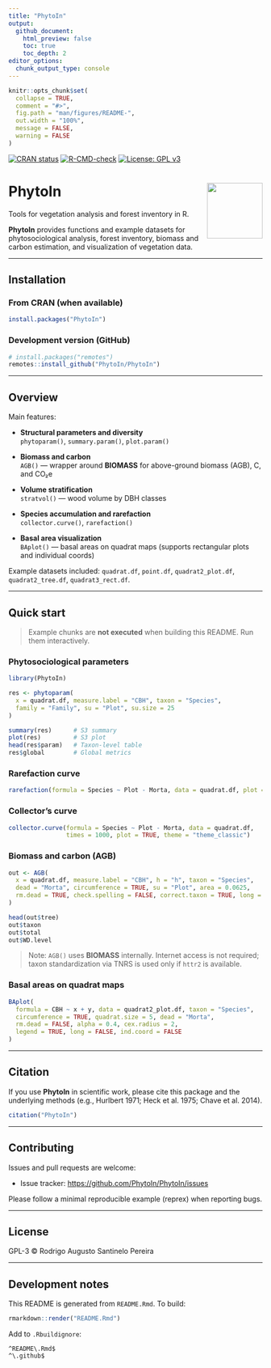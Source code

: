```yaml
---
title: "PhytoIn"
output:
  github_document:
    html_preview: false
    toc: true
    toc_depth: 2
editor_options:
  chunk_output_type: console
---
```


```r
knitr::opts_chunk$set(
  collapse = TRUE,
  comment = "#>",
  fig.path = "man/figures/README-",
  out.width = "100%",
  message = FALSE,
  warning = FALSE
)
```

<!-- badges: start -->
[![CRAN status](https://www.r-pkg.org/badges/version/PhytoIn)](https://CRAN.R-project.org/package=PhytoIn)
[![R-CMD-check](https://github.com/PhytoIn/PhytoIn/actions/workflows/R-CMD-check.yaml/badge.svg)](https://github.com/PhytoIn/PhytoIn/actions)
[![License: GPL v3](https://img.shields.io/badge/License-GPLv3-blue.svg)](https://www.gnu.org/licenses/gpl-3.0)
<!-- badges: end -->

# PhytoIn <img src="man/figures/logo.png" align="right" height="110" />

Tools for vegetation analysis and forest inventory in R.

**PhytoIn** provides functions and example datasets for phytosociological analysis, forest inventory, biomass and carbon estimation, and visualization of vegetation data.

---

## Installation

### From CRAN (when available)

```r
install.packages("PhytoIn")
```

### Development version (GitHub)

```r
# install.packages("remotes")
remotes::install_github("PhytoIn/PhytoIn")
```


---

## Overview

Main features:

- **Structural parameters and diversity**  
  `phytoparam()`, `summary.param()`, `plot.param()`

- **Biomass and carbon**  
  `AGB()` — wrapper around **BIOMASS** for above-ground biomass (AGB), C, and CO₂e

- **Volume stratification**  
  `stratvol()` — wood volume by DBH classes

- **Species accumulation and rarefaction**  
  `collector.curve()`, `rarefaction()`

- **Basal area visualization**  
  `BAplot()` — basal areas on quadrat maps (supports rectangular plots and individual coords)

Example datasets included: `quadrat.df`, `point.df`, `quadrat2_plot.df`, `quadrat2_tree.df`, `quadrat3_rect.df`.

---

## Quick start

> Example chunks are **not executed** when building this README. Run them interactively.

### Phytosociological parameters

```r
library(PhytoIn)

res <- phytoparam(
  x = quadrat.df, measure.label = "CBH", taxon = "Species",
  family = "Family", su = "Plot", su.size = 25
)

summary(res)      # S3 summary
plot(res)         # S3 plot
head(res$param)   # Taxon-level table
res$global        # Global metrics
```

### Rarefaction curve

```r
rarefaction(formula = Species ~ Plot - Morta, data = quadrat.df, plot = TRUE)
```

### Collector’s curve

```r
collector.curve(formula = Species ~ Plot - Morta, data = quadrat.df,
                times = 1000, plot = TRUE, theme = "theme_classic")
```

### Biomass and carbon (AGB)

```r
out <- AGB(
  x = quadrat.df, measure.label = "CBH", h = "h", taxon = "Species",
  dead = "Morta", circumference = TRUE, su = "Plot", area = 0.0625,
  rm.dead = TRUE, check.spelling = FALSE, correct.taxon = TRUE, long = TRUE
)

head(out$tree)
out$taxon
out$total
out$WD.level
```

> Note: `AGB()` uses **BIOMASS** internally. Internet access is not required;  
> taxon standardization via TNRS is used only if `httr2` is available.

### Basal areas on quadrat maps

```r
BAplot(
  formula = CBH ~ x + y, data = quadrat2_plot.df, taxon = "Species",
  circumference = TRUE, quadrat.size = 5, dead = "Morta",
  rm.dead = FALSE, alpha = 0.4, cex.radius = 2,
  legend = TRUE, long = FALSE, ind.coord = FALSE
)
```

---

## Citation

If you use **PhytoIn** in scientific work, please cite this package and the underlying methods (e.g., Hurlbert 1971; Heck et al. 1975; Chave et al. 2014).

```r
citation("PhytoIn")
```

---

## Contributing

Issues and pull requests are welcome:

- Issue tracker: <https://github.com/PhytoIn/PhytoIn/issues>

Please follow a minimal reproducible example (reprex) when reporting bugs.

---

## License

GPL-3 © Rodrigo Augusto Santinelo Pereira

---

## Development notes

This README is generated from `README.Rmd`. To build:

```r
rmarkdown::render("README.Rmd")
```

Add to `.Rbuildignore`:

```
^README\.Rmd$
^\.github$
```
